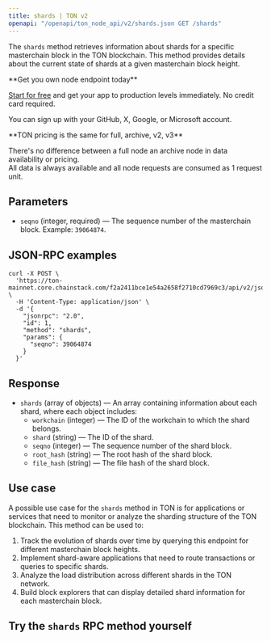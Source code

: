 ---
title: shards | TON v2
openapi: "/openapi/ton_node_api/v2/shards.json GET /shards"
---

The `shards` method retrieves information about shards for a specific masterchain block in the TON blockchain. This method provides details about the current state of shards at a given masterchain block height.

<Check>
**Get you own node endpoint today**

[Start for free](https://console.chainstack.com/) and get your app to production levels immediately. No credit card required.

You can sign up with your GitHub, X, Google, or Microsoft account.
</Check>

<Note>
**TON pricing is the same for full, archive, v2, v3**

There's no difference between a full node an archive node in data availability or pricing.  
All data is always available and all node requests are consumed as 1 request unit.
</Note>

  

## Parameters

* `seqno` (integer, required) — The sequence number of the masterchain block. Example: `39064874`.

## JSON-RPC examples

```shell Shell
curl -X POST \
  'https://ton-mainnet.core.chainstack.com/f2a2411bce1e54a2658f2710cd7969c3/api/v2/jsonRPC' \
  -H 'Content-Type: application/json' \
  -d '{
    "jsonrpc": "2.0",
    "id": 1,
    "method": "shards",
    "params": {
      "seqno": 39064874
    }
  }'
```


## Response

* `shards` (array of objects) — An array containing information about each shard, where each object includes:
  + `workchain` (integer) — The ID of the workchain to which the shard belongs.
  + `shard` (string) — The ID of the shard.
  + `seqno` (integer) — The sequence number of the shard block.
  + `root_hash` (string) — The root hash of the shard block.
  + `file_hash` (string) — The file hash of the shard block.

## Use case

A possible use case for the `shards` method in TON is for applications or services that need to monitor or analyze the sharding structure of the TON blockchain. This method can be used to:

1. Track the evolution of shards over time by querying this endpoint for different masterchain block heights.
2. Implement shard-aware applications that need to route transactions or queries to specific shards.
3. Analyze the load distribution across different shards in the TON network.
4. Build block explorers that can display detailed shard information for each masterchain block.

## Try the `shards` RPC method yourself